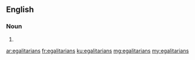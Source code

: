 ==English==

===Noun===
{{head|en}}

# {{plural of|egalitarian}}

[[ar:egalitarians]]
[[fr:egalitarians]]
[[ku:egalitarians]]
[[mg:egalitarians]]
[[my:egalitarians]]